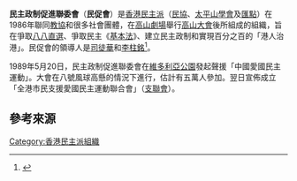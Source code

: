 '''民主政制促進聯委會'''（'''民促會'''）是[[香港|香港]][[民主派|民主派]]（[[民協|民協]]、[[太平山學會|太平山學會]]及[[匯點|匯點]]）在1986年聯同[[教協|教協]]和很多社會團體，在[[高山劇場|高山劇場]]舉行[[高山大會|高山大會]]後所組成的組織，旨在爭取[[八八直選|八八直選]]、爭取民主《[[香港基本法|基本法]]》、建立民主政制和實現百分之百的「港人治港」。民促會的領導人是[[司徒華|司徒華]]和[[李柱銘|李柱銘]]<ref>{{Cite web |url=http://hk.apple.nextmedia.com/news/art/20110103/14829568 |title=帶領泛民打下雄厚政治基礎全面直選　力爭到底 |accessdate=2016-03-12 |archive-date=2017-01-13 |archive-url=https://web.archive.org/web/20170113081618/http://hk.apple.nextmedia.com/news/art/20110103/14829568 |dead-url=no }}</ref>。

1989年5月20日，民主政制促進聯委會在[[維多利亞公園|維多利亞公園]]發起聲援「中國愛國民主運動」。大會在八號風球高懸的情況下進行，估計有五萬人參加。翌日宣佈成立「全港市民支援愛國民主運動聯合會」（[[支聯會|支聯會]]）。

{{香港雙普選}}
==參考來源==
{{Reflist|3}}
{{HK-poli-stub}}

[[Category:香港民主派組織|Category:香港民主派組織]]